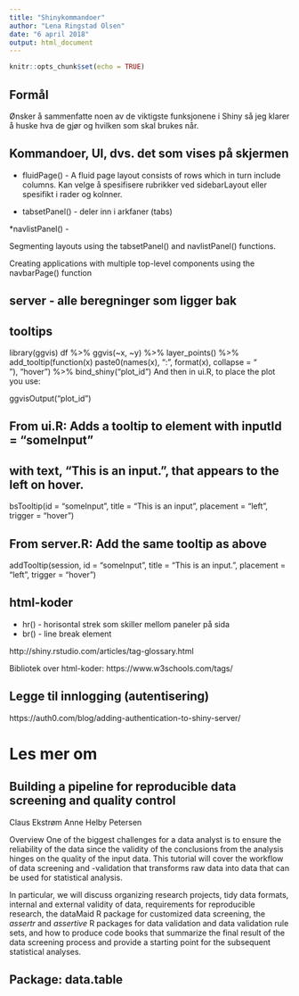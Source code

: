 ```yaml
---
title: "Shinykommandoer"
author: "Lena Ringstad Olsen"
date: "6 april 2018"
output: html_document
---
```


```r
knitr::opts_chunk$set(echo = TRUE)
```

## Formål

Ønsker å sammenfatte noen av de viktigste funksjonene i Shiny så jeg klarer å huske hva de gjør og hvilken som skal brukes når.


## Kommandoer, UI, dvs. det som vises på skjermen

* fluidPage() - A fluid page layout consists of rows which in turn include columns. Kan velge å spesifisere rubrikker ved sidebarLayout eller spesifikt i rader og kolnner.

* tabsetPanel() - deler inn i arkfaner (tabs)

*navlistPanel() - 


Segmenting layouts using the tabsetPanel() and navlistPanel() functions.

Creating applications with multiple top-level components using the navbarPage() function


## server - alle beregninger som ligger bak


## tooltips
library(ggvis)
df %>% ggvis(~x, ~y) %>% layer_points() %>% 
    add_tooltip(function(x) paste0(names(x), ": ", 
                format(x), collapse = "<br />"), "hover") %>%
    bind_shiny("plot_id")
And then in ui.R, to place the plot you use:

ggvisOutput("plot_id")

## From ui.R: Adds a tooltip to element with inputId = "someInput"
## with text, "This is an input.", that appears to the left on hover.
bsTooltip(id = "someInput", title = "This is an input",
          placement = "left", trigger = "hover")

## From server.R: Add the same tooltip as above
addTooltip(session, id = "someInput", title = "This is an input.",
           placement = "left", trigger = "hover")



## html-koder
* hr() - horisontal strek som skiller mellom paneler på sida
* br() - line break element


http://shiny.rstudio.com/articles/tag-glossary.html

Bibliotek over html-koder:
https://www.w3schools.com/tags/


## Legge til innlogging (autentisering)

https://auth0.com/blog/adding-authentication-to-shiny-server/



# Les mer om
## Building a pipeline for reproducible data screening and quality control	
Claus Ekstrøm
Anne Helby Petersen

Overview
One of the biggest challenges for a data analyst is to ensure the reliability of the data since the validity of the conclusions from the analysis hinges on the quality of the input data. This tutorial will cover the workflow of data screening and -validation that transforms raw data into data that can be used for statistical analysis. 

In particular, we will discuss organizing research projects, tidy data formats, internal and external validity of data, requirements for reproducible research, the dataMaid R package for customized data screening, the *assertr* and *assertive* R packages for data validation and data validation rule sets, and how to produce code books that summarize the final result of the data screening process and provide a starting point for the subsequent statistical analyses.

## Package: data.table
